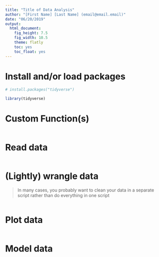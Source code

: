 ```yaml
---
title: "Title of Data Analysis"
author: "[First Name] [Last Name] (email@email.email)"
date: "06/20/2019"
output: 
  html_document: 
    fig_height: 7.5
    fig_width: 10.5
    theme: flatly
    toc: yes
    toc_float: yes
---
```


# Install and/or load packages

```r

# install.packages("tidyverse")

library(tidyverse)

```

# Custom Function(s)

```r



```

# Read data

```r



```

# (Lightly) wrangle data
> In many cases, you probably want to clean your data in a separate script rather than do everything in one script

```r



```

# Plot data

```r



```

# Model data

```r



```